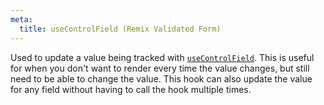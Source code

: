 ```yaml
---
meta:
  title: useControlField (Remix Validated Form)
---
```



<PropHeader
  variant="h1"
  prop="useUpdateControlledField"
  type="(formId?: string) => (field: string, value: unknown) => void"
/>

Used to update a value being tracked with [`useControlField`](/reference/use-control-field).
This is useful for when you don't want to render every time the value changes,
but still need to be able to change the value.
This hook can also update the value for any field without having to call
the hook multiple times.
